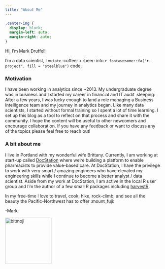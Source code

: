 ```yaml
---
title: "About Me"
---
```

``` css
.center-img {
  display: block;
  margin-left: auto;
  margin-right: auto;
}
```
Hi, I'm Mark Druffel!  

I'm a data scientist, I `mutate` :coffee: + :beer: into `r fontawesome::fa("r-project", fill = "steelblue")` code. 

### Motivation   
I have been working in analytics since ~2013. My undergraduate degree was in business and I started my career in financial and IT audit :sleeping: After a few years, I was lucky enough to land a role managing a Business Intelligence team and my journey in analytics began. Like many data scientists, I started without formal training so I spent a lot of time learning. I set up this blog as a tool to reflect on that process and share it with the community. I hope the content will be useful to other newcomers and encourage collaboration. If you have any feedback or want to discuss any of the topics please feel free to reach out!  

### A bit about me   
I live in Portland with my wonderful wife Brittany. Currently, I am working at start-up called [DocStation](https://docstation.co/) where we’re building a platform to enable pharmacists to provide value-based care. At DocStation, I have the privilege to work with very smart / amazing engineers who have elevated my engineering skills while I continue to become a better analyst / data scientist. Aside from my work at DocStation, I am active in the local R user group and I'm the author of a few small R packages including [harvestR](https://propellerpdx.github.io/harvestR/). 

In my free-time I love to travel, cook, hike, rock-climb, and see all the beauty the Pacific-Northwest has to offer :mount_fuji: 

-Mark 
  
  

<img src="/images/bitmoji.png" alt="bitmoji" title="my_bitmoji" width="150" height="150" class="center-img"/>
